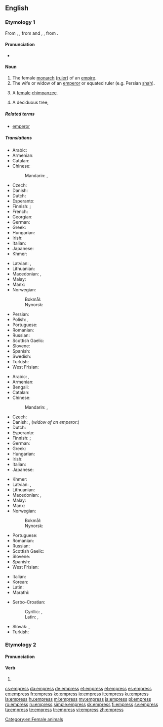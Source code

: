 {{also|Empress}}
==English==
{{wikipedia|Emperor}}

===Etymology 1===
From {{etyl|enm|en}} {{term|emperice|lang=enm}}, {{term|emperesse|lang=enm}}, from {{etyl|xno|en}} and {{etyl|fro|en}} {{term|emperiz|lang=fro}}, {{term|emperesse|lang=fro}}, from {{etyl|la|en}} {{term|imperatrix|lang=la}}.

====Pronunciation====
* {{IPA|/ˈɛmpɹəs/|lang=en}}

====Noun====
{{en-noun|es}}

# The female [[monarch]] ([[ruler]]) of an [[empire]].
# The wife or widow of an [[emperor]] or equated ruler (e.g. Persian [[shah]]).  
# {{label|en|rare}} A [[female]] [[chimpanzee]].  
# A deciduous tree, {{w|Paulownia tomentosa}}

=====Related terms=====
* [[emperor]]

=====Translations=====
{{trans-top|female monarch of an empire}}
* Arabic: {{t|ar|إِمْبِرَاطُورَة|f}}
* Armenian: {{t|hy|կայսրուհի}}
* Catalan: {{t|ca|emperadriu|f}}
* Chinese:
*: Mandarin: {{t+|cmn|皇后|tr=huánghòu|sc=Hani}}, {{t+|cmn|女皇|tr=nǚhuáng|sc=Hani}}
* Czech: {{t|cs|císařovna|f}}
* Danish: {{t+|da|kejserinde|c}}
* Dutch: {{t+|nl|keizerin|f}}
* Esperanto: {{t|eo|imperiestrino}}
* Finnish: {{t+|fi|keisarinna}}; {{t|fi|šaahitar}} {{qualifier|female shah}}
* French: {{t+|fr|impératrice|f}}
* Georgian: {{t|ka|დედოფალი|sc=Geor}}
* German: {{t+|de|Kaiserin|f}}
* Greek: {{t+|el|αυτοκράτειρα|f}}
* Hungarian: {{t+|hu|császárnő}}
* Irish: {{t|ga|banimpire|m}}
* Italian: {{t+|it|imperatrice|f}}
* Japanese: {{t+|ja|女帝|tr=じょてい, jotei}}
* Khmer: {{t+|km|អធិរាជិនី|sc=Khmr|tr=atʰiriechinii}}
{{trans-mid}}
* Latvian: {{t|lv|imperatore|f}}, {{t|lv|ķeizariene|f}}
* Lithuanian: {{t|lt|imperatorė|f}}
* Macedonian: {{t|mk|царица|f|tr=cárica}}, {{t|mk|императорка|f|tr=imperátorka}}
* Malay: {{t|ms|maharani}}
* Manx: {{t|gv|ard-venrein|f}}
* Norwegian:
*: Bokmål: {{t|no|keiserinne|m|f}}
*: Nynorsk: {{t|nn|keisarinne|f}}
* Persian: {{t+|fa|امپراتریس|tr=emperâtris|sc=fa-Arab}}
* Polish: {{t+|pl|cesarzowa|f}}, {{t|pl|imperatorowa|f}}
* Portuguese: {{t+|pt|imperatriz|f}}
* Romanian: {{t+|ro|împărăteasă|f}}
* Russian: {{t+|ru|императри́ца|f}}
* Scottish Gaelic: {{t|gd|ban-ìmpire|f}}
* Slovene: {{t+|sl|cesarica|f}}
* Spanish: {{t+|es|emperatriz|f}}
* Swedish: {{t+|sv|kejsarinna|c}}
* Turkish: {{t+|tr|imparatoriçe|f}}
* West Frisian: {{t|fy|keizerinne|c}}
{{trans-bottom}}

{{trans-top|wife or widow of an emperor}}
* Arabic: {{t|ar|إِمْبْرَاطُورَة|f}}, {{t|ar|زَوْجَة إِمِبْرَاطُور|f|tr=zawjat ʾimbirāṭūr}}
* Armenian: {{t|hy|կայսրուհի}}
* Bengali: {{t|bn|সম্রাজ্ঞী|sc=Beng}}
* Catalan: {{t|ca|emperadriu|f}}
* Chinese:
*: Mandarin: {{t+|cmn|皇后|tr=huánghòu|sc=Hani}}, {{t+|cmn|女皇|tr=nǚhuáng|sc=Hani}}
* Czech: {{t|cs|císařovna|f}}
* Danish: {{t+|da|kejserinde|c}}, (''widow of an emperor'':) {{t|da|enkekejserinde|c}}
* Dutch: {{t+|nl|keizerin|f}}
* Esperanto: {{t|eo|imperiestrino}}
* Finnish: {{t+|fi|keisarinna}}; {{t|fi|šaahitar}} {{qualifier|wife or widow of a shah}}
* German: {{t+|de|Kaiserin|f}}
* Greek: {{t+|el|αυτοκράτειρα|f}}
* Hungarian: {{t|hu|császárné}}
* Irish: {{t|ga|banimpire|m}}
* Italian: {{t+|it|imperatrice|f}}
* Japanese: {{t+|ja|皇后|tr=こうごう, kōgō}}
{{trans-mid}}
* Khmer: {{t+|km|អធិរាជិនី|sc=Khmr|tr=atʰiriechinii}}
* Latvian: {{t|lv|imperatrise|f}}, {{t|lv|ķeizariene|f}}
* Lithuanian: {{t|lt|imperatorienė|f}}
* Macedonian: {{t|mk|царица|f|tr=сárica}}, {{t|mk|императорка|f|tr=imperátorka}}
* Malay: {{t|ms|maharani}}
* Manx: {{t|gv|ard-venrein|f}}
* Norwegian:
*: Bokmål: {{t|no|keiserinne|m|f}}
*: Nynorsk: {{t|nn|keisarinne|f}}
* Portuguese: {{t+|pt|imperatriz|f}}
* Romanian: {{t+|ro|împărăteasă|f}}
* Russian: {{t+|ru|императри́ца|f}}
* Scottish Gaelic: {{t|gd|ban-ìmpire|f}}
* Slovene: {{t+|sl|cesarica|f}}
* Spanish: {{t+|es|emperatriz|f}}
* West Frisian: {{t|fy|keizerinne|c}}
{{trans-bottom}}

{{checktrans-top}}
* Italian: {{t-check|it|imperatrice|f}}
* Korean: {{t-check|ko|황후|tr=hwanghu|sc=Kore}}
* Latin: {{t-check|la|imperatrix}}
* Marathi: {{t-check|mr|महाराणी|tr=mahārānī|?}}
{{trans-mid}}
* Serbo-Croatian:
*: Cyrillic: {{t-check|sh|царица|f|sc=Cyrl}}, {{t-check|sh|императорка|f|sc=Cyrl}}
*: Latin: {{t-check|sh|carica|f}}, {{t-check|sh|imperatorka|f}}
* Slovak: {{t-check|sk|cisárovná|f}}, {{qualifier|of Russia, Bulgaria}} {{t-check|sk|cárovná|f}}
* Turkish: {{t-check|tr|imparatoriçe}}
{{trans-bottom}}

===Etymology 2===
{{rfe|lang=en}}

====Pronunciation====
{{rfp|lang=en}}

====Verb====
{{en-verb|es}}

# {{alternative form of|impress|lang=en}}

[[Category:en:Female animals]]

[[cs:empress]]
[[da:empress]]
[[de:empress]]
[[et:empress]]
[[el:empress]]
[[es:empress]]
[[eo:empress]]
[[fr:empress]]
[[ko:empress]]
[[io:empress]]
[[it:empress]]
[[ku:empress]]
[[la:empress]]
[[hu:empress]]
[[ml:empress]]
[[my:empress]]
[[ja:empress]]
[[pl:empress]]
[[ro:empress]]
[[ru:empress]]
[[simple:empress]]
[[sk:empress]]
[[fi:empress]]
[[sv:empress]]
[[ta:empress]]
[[te:empress]]
[[tr:empress]]
[[vi:empress]]
[[zh:empress]]